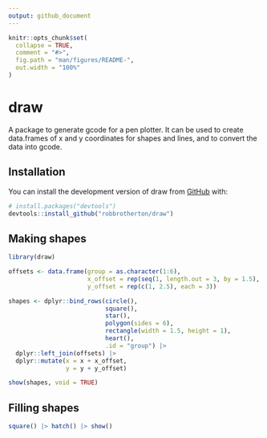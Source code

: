 ```yaml
---
output: github_document
---
```


<!-- README.md is generated from README.Rmd. Please edit that file -->

```r
knitr::opts_chunk$set(
  collapse = TRUE,
  comment = "#>",
  fig.path = "man/figures/README-",
  out.width = "100%"
)
```

# draw

<!-- badges: start -->
<!-- badges: end -->

A package to generate gcode for a pen plotter. It can be used to create data.frames of x and y coordinates for shapes and lines, and to convert the data into gcode.

## Installation

You can install the development version of draw from [GitHub](https://github.com/) with:

``` r
# install.packages("devtools")
devtools::install_github("robbrotherton/draw")
```

## Making shapes

```r
library(draw)

offsets <- data.frame(group = as.character(1:6),
                      x_offset = rep(seq(1, length.out = 3, by = 1.5), 2),
                      y_offset = rep(c(1, 2.5), each = 3))

shapes <- dplyr::bind_rows(circle(),
                           square(),
                           star(),
                           polygon(sides = 6),
                           rectangle(width = 1.5, height = 1), 
                           heart(),
                           .id = "group") |> 
  dplyr::left_join(offsets) |>  
  dplyr::mutate(x = x + x_offset, 
                y = y + y_offset)

show(shapes, void = TRUE)


```

## Filling shapes

```r
square() |> hatch() |> show()
```

